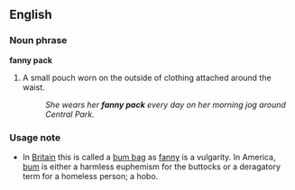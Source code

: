 ==English==

===Noun phrase===
'''fanny pack'''
#A small pouch worn on the outside of clothing attached around the waist.
#:''She wears her '''fanny pack''' every day on her morning jog around Central Park.''

===Usage note===
*In [[Britain]] this is called a [[bum bag]] as [[fanny]] is a vulgarity.  In America, [[bum]] is either a harmless euphemism for the buttocks or a deragatory term for a homeless person; a hobo.